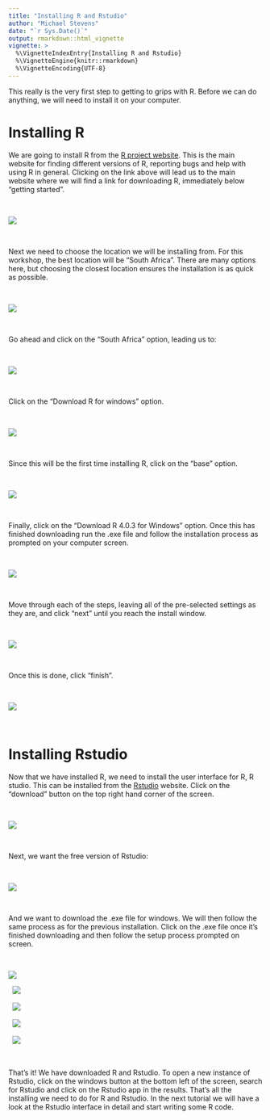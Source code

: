 ```yaml
---
title: "Installing R and Rstudio"
author: "Michael Stevens"
date: "`r Sys.Date()`"
output: rmarkdown::html_vignette
vignette: >
  %\VignetteIndexEntry{Installing R and Rstudio}
  %\VignetteEngine{knitr::rmarkdown}
  %\VignetteEncoding{UTF-8}
---
```


This really is the very first step to getting to grips with R. Before we can do anything, we will need to install it on your computer.  

# Installing R 

We are going to install R from the [R project website](https://www.r-project.org/). This is the main website for finding different versions of R, reporting bugs and help with using R in general. Clicking on the link above will lead us to the main website where we will find a link for downloading R, immediately below "getting started".  

\  

![](https://github.com/Michael-Stevens-27/Rgeoprofile/raw/workshop/docs/articles/images/R_landing.png)

\  

<!-- ```{r, echo = F, out.width="400px"}
download.file(url = "https://github.com/Michael-Stevens-27/Rgeoprofile/raw/workshop/docs/articles/images/R_landing.png",
          destfile = "image1.png",
          mode = 'wb')
knitr::include_graphics(path = "image1.png")
``` -->

Next we need to choose the location we will be installing from. For this workshop, the best location will be "South Africa". There are many options here, but choosing the closest location ensures the installation is as quick as possible.  

\  

![](https://github.com/Michael-Stevens-27/Rgeoprofile/raw/workshop/docs/articles/images/R_mirrors.png)

\  
<!-- ```{r, echo = F, out.width="400px"}
download.file(url = "https://github.com/Michael-Stevens-27/Rgeoprofile/raw/workshop/docs/articles/images/R_mirrors.png",
          destfile = "image2.png",
          mode = 'wb')
knitr::include_graphics(path = "image2.png")
``` -->

Go ahead and click on the "South Africa" option, leading us to:

\  

![](https://github.com/Michael-Stevens-27/Rgeoprofile/raw/workshop/docs/articles/images/R_choose_windows.png)

\  
<!-- ```{r, echo = F, out.width="400px"}
download.file(url = "https://github.com/Michael-Stevens-27/Rgeoprofile/raw/workshop/docs/articles/images/R_choose_windows.png",
          destfile = "image3.png",
          mode = 'wb')
knitr::include_graphics(path = "image3.png")
``` -->

Click on the "Download R for windows" option. 

\  

![](https://github.com/Michael-Stevens-27/Rgeoprofile/raw/workshop/docs/articles/images/R_base.png)

\  
<!-- ```{r, echo = F, out.width="400px"}
download.file(url = "https://github.com/Michael-Stevens-27/Rgeoprofile/raw/workshop/docs/articles/images/R_base.png",
          destfile = "image4.png",
          mode = 'wb')
knitr::include_graphics(path = "image4.png")
``` -->

Since this will be the first time installing R, click on the "base" option. 

\  

![](https://github.com/Michael-Stevens-27/Rgeoprofile/raw/workshop/docs/articles/images/R_for_windows.png)

\  
<!-- ```{r, echo = F, out.width="400px"}
download.file(url = "https://github.com/Michael-Stevens-27/Rgeoprofile/raw/workshop/docs/articles/images/R_for_windows.png",
          destfile = "image5.png",
          mode = 'wb')
knitr::include_graphics(path = "image5.png")
``` -->

Finally, click on the "Download R 4.0.3 for Windows" option. Once this has finished downloading run the .exe file and follow the installation process as prompted on your computer screen. 

\  

![](https://github.com/Michael-Stevens-27/Rgeoprofile/raw/workshop/docs/articles/images/R_install.png)

\  
<!-- ```{r, echo = F, out.width="400px"}
download.file(url = "https://github.com/Michael-Stevens-27/Rgeoprofile/raw/workshop/docs/articles/images/R_install.png",
          destfile = "image6.png",
          mode = 'wb')
knitr::include_graphics(path = "image6.png")
``` -->

Move through each of the steps, leaving all of the pre-selected settings as they are, and click "next" until you reach the install window. 

\  

![](https://github.com/Michael-Stevens-27/Rgeoprofile/raw/workshop/docs/articles/images/R_installing.png)

\  
<!-- ```{r, echo = F, out.width="400px"}
download.file(url = "https://github.com/Michael-Stevens-27/Rgeoprofile/raw/workshop/docs/articles/images/R_installing.png",
          destfile = "image7.png",
          mode = 'wb')
knitr::include_graphics(path = "image7.png")
``` -->

Once this is done, click "finish". 

\  

![](https://github.com/Michael-Stevens-27/Rgeoprofile/raw/workshop/docs/articles/images/R_installing.png)

\  

<!-- ```{r, echo = F, out.width="400px"}
download.file(url = "https://github.com/Michael-Stevens-27/Rgeoprofile/raw/workshop/docs/articles/images/R_installing.png",
          destfile = "image8.png",
          mode = 'wb')
knitr::include_graphics(path = "image8.png")
``` -->

# Installing Rstudio

Now that we have installed R, we need to install the user interface for R, R studio. This can be installed from the [Rstudio](https://rstudio.com/) website. Click on the "download" button on the top right hand corner of the screen.

\  

![](https://github.com/Michael-Stevens-27/Rgeoprofile/raw/workshop/docs/articles/images/Rstudio_landing.png)

\  
<!-- ```{r, echo = F, out.width="400px"}
download.file(url = "https://github.com/Michael-Stevens-27/Rgeoprofile/raw/workshop/docs/articles/images/Rstudio_landing.png",
          destfile = "image9.png",
          mode = 'wb')
knitr::include_graphics(path = "image9.png")
``` -->

Next, we want the free version of Rstudio:  

\  

![](https://github.com/Michael-Stevens-27/Rgeoprofile/raw/workshop/docs/articles/images/Rstudio_version.png)

\  
<!-- ```{r, echo = F, out.width="400px"}
download.file(url = "https://github.com/Michael-Stevens-27/Rgeoprofile/raw/workshop/docs/articles/images/Rstudio_version.png",
          destfile = "image10.png",
          mode = 'wb')
knitr::include_graphics(path = "image10.png")
``` -->

And we want to download the .exe file for windows. We will then follow the same process as for the previous installation. Click on the .exe file once it's finished downloading and then follow the setup process prompted on screen. 

\  

![](https://github.com/Michael-Stevens-27/Rgeoprofile/raw/workshop/docs/articles/images/Rstudio_download.png)

\  
<!-- ```{r, echo = F, out.width="400px"}
download.file(url = "https://github.com/Michael-Stevens-27/Rgeoprofile/raw/workshop/docs/articles/images/Rstudio_download.png",
          destfile = "image11.png",
          mode = 'wb')
knitr::include_graphics(path = "image11.png")
``` -->
![](https://github.com/Michael-Stevens-27/Rgeoprofile/raw/workshop/docs/articles/images/Rstudio_install.png)

\  
<!-- ```{r, echo = F, out.width="400px"}
download.file(url = "https://github.com/Michael-Stevens-27/Rgeoprofile/raw/workshop/docs/articles/images/Rstudio_install.png",
          destfile = "image12.png",
          mode = 'wb')
knitr::include_graphics(path = "image12.png")
``` -->
![](https://github.com/Michael-Stevens-27/Rgeoprofile/raw/workshop/docs/articles/images/Rstudio_setup.png)

\  
<!-- ```{r, echo = F, out.width="400px"}
download.file(url = "https://github.com/Michael-Stevens-27/Rgeoprofile/raw/workshop/docs/articles/images/Rstudio_setup.png",
          destfile = "image13.png",
          mode = 'wb')
knitr::include_graphics(path = "image13.png")
``` -->
![](https://github.com/Michael-Stevens-27/Rgeoprofile/raw/workshop/docs/articles/images/Rstudio_installing.png)

\  
<!-- ```{r, echo = F, out.width="400px"}
download.file(url = "https://github.com/Michael-Stevens-27/Rgeoprofile/raw/workshop/docs/articles/images/Rstudio_installing.png",
          destfile = "image14.png",
          mode = 'wb')
knitr::include_graphics(path = "image14.png")
``` -->
![](https://github.com/Michael-Stevens-27/Rgeoprofile/raw/workshop/docs/articles/images/Rstudio_finish.png)

\  
<!-- ```{r, echo = F, out.width="400px"}
download.file(url = "https://github.com/Michael-Stevens-27/Rgeoprofile/raw/workshop/docs/articles/images/Rstudio_finish.png",
          destfile = "image15.png",
          mode = 'wb')
knitr::include_graphics(path = "image15.png")
``` -->

That's it! We have downloaded R and Rstudio. To open a new instance of Rstudio, click on the windows button at the bottom left of the screen, search for Rstudio and click on the Rstudio app in the results. That's all the installing we need to do for R and Rstudio. In the next tutorial we will have a look at the Rstudio interface in detail and start writing some R code.
